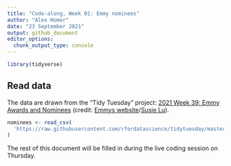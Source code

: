 ```yaml
---
title: "Code-along, Week 01: Emmy nominees"
author: "Alex Homer"
date: "23 September 2021"
output: github_document
editor_options: 
  chunk_output_type: console
---
```


```r
library(tidyverse)
```

## Read data
The data are drawn from the "Tidy Tuesday" project: [2021 Week 39: Emmy Awards and Nominees](https://github.com/rfordatascience/tidytuesday/blob/master/data/2021/2021-09-21/readme.md) (credit: [Emmys website](https://www.emmys.com/awards/nominations/award-search)/[Susie Lu](https://www.susielu.com/data-viz/emmy-2017)).

```r
nominees <- read_csv(
  'https://raw.githubusercontent.com/rfordatascience/tidytuesday/master/data/2021/2021-09-21/nominees.csv'
)
```

The rest of this document will be filled in during the live coding session on Thursday.
